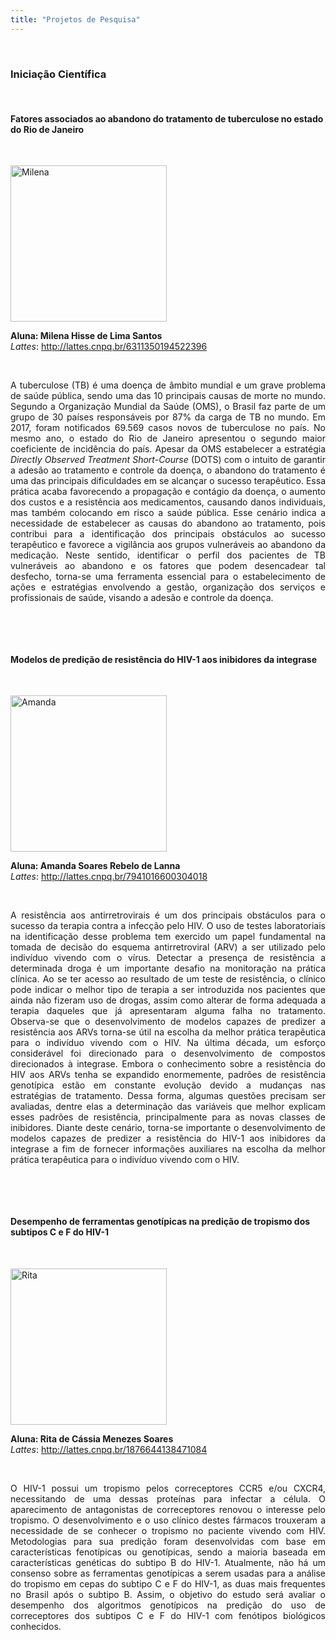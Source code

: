 ```yaml
---
title: "Projetos de Pesquisa"
---
```

<br>

### Iniciação Científica
<br>

#### Fatores associados ao abandono do tratamento de tuberculose no estado do Rio de Janeiro
<br>

<p><img src="milena.jpeg" alt="Milena" style="width:250px;height:250px;margin-right:15px;">

**Aluna: Milena Hisse de Lima Santos**
<br>
*Lattes*: <http://lattes.cnpq.br/6311350194522396>

<br>
<p align="justify">
A tuberculose (TB) é uma doença de âmbito mundial e um grave problema de saúde pública, sendo uma das 10 principais causas de morte no mundo. Segundo a Organização Mundial da Saúde (OMS), o Brasil faz parte de um grupo de 30 países responsáveis por 87% da carga de TB no mundo. Em 2017, foram notificados 69.569 casos novos de tuberculose no país. No mesmo ano, o estado do Rio de Janeiro apresentou o segundo maior coeficiente de incidência do país. Apesar da OMS estabelecer a estratégia *Directly Observed Treatment Short-Course* (DOTS) com o intuito de garantir a adesão ao tratamento e controle da doença, o abandono do tratamento é uma das principais dificuldades em se alcançar o sucesso terapêutico. Essa prática acaba favorecendo a propagação e contágio da doença, o aumento dos custos e a resistência aos medicamentos, causando danos individuais, mas também colocando em risco a saúde pública. Esse cenário indica a necessidade de estabelecer as causas do abandono ao tratamento, pois contribui para a identificação dos principais obstáculos ao sucesso terapêutico e favorece a vigilância aos grupos vulneráveis ao abandono da medicação. Neste sentido, identificar o perfil dos pacientes de TB vulneráveis ao abandono e os fatores que podem desencadear tal desfecho, torna-se uma ferramenta essencial para o estabelecimento de ações e estratégias envolvendo a gestão, organização dos serviços e profissionais de saúde, visando a adesão e controle da doença.</p> 

<br>

<br>

#### Modelos de predição de resistência do HIV-1 aos inibidores da integrase
<br>

<p><img src="amandalanna.gif" alt="Amanda" style="width:250px;height:250px;margin-right:15px;">

**Aluna: Amanda Soares Rebelo de Lanna**
<br>
*Lattes*: <http://lattes.cnpq.br/7941016600304018>

<br>
<p align="justify">
A resistência aos antirretrovirais é um dos principais obstáculos para o sucesso da terapia contra a infecção pelo HIV. O uso de testes laboratoriais na identificação desse problema tem exercido um papel fundamental na tomada de decisão do esquema antirretroviral (ARV) a ser utilizado pelo indivíduo vivendo com o vírus. Detectar a presença de resistência a determinada droga é um importante desafio na monitoração na prática clínica. Ao se ter acesso ao resultado de um teste de resistência, o clínico pode indicar o melhor tipo de terapia a ser introduzida nos pacientes que ainda não fizeram uso de drogas, assim como alterar de forma adequada a terapia daqueles que já apresentaram alguma falha no tratamento. Observa-se que o desenvolvimento de modelos capazes de predizer a resistência aos ARVs torna-se útil na escolha da melhor prática terapêutica para o indivíduo vivendo com o HIV. Na última década, um esforço considerável foi direcionado para o desenvolvimento de compostos direcionados à integrase. Embora o conhecimento sobre a resistência do HIV aos ARVs tenha se expandido enormemente, padrões de resistência genotípica estão em constante evolução devido a mudanças nas estratégias de tratamento. Dessa forma, algumas questões precisam ser avaliadas, dentre elas a determinação das variáveis que melhor explicam esses padrões de resistência, principalmente para as novas classes de inibidores. Diante deste cenário, torna-se importante o desenvolvimento de modelos capazes de predizer a resistência do HIV-1 aos inibidores da integrase a fim de fornecer informações auxiliares na escolha da melhor prática terapêutica para o indivíduo vivendo com o HIV.</p>

<br>

<br>

#### Desempenho de ferramentas genotípicas na predição de tropismo dos subtipos C e F do HIV-1
<br>

<p><img src="rita.gif" alt="Rita" style="width:250px;height:250px;margin-right:15px;">

**Aluna: Rita de Cássia Menezes Soares**
<br>
*Lattes*: <http://lattes.cnpq.br/1876644138471084>

<br>
<p align="justify">
O HIV-1 possui um tropismo pelos correceptores CCR5 e/ou CXCR4, necessitando de uma dessas proteínas para infectar a célula. O aparecimento de antagonistas de correceptores renovou o interesse pelo tropismo. O desenvolvimento e o uso clínico destes fármacos trouxeram a necessidade de se conhecer o tropismo no paciente vivendo com HIV. Metodologias para sua predição foram desenvolvidas com base em características fenotípicas ou genotípicas, sendo a maioria baseada em características genéticas do subtipo B do HIV-1. Atualmente, não há um consenso sobre as ferramentas genotípicas a serem usadas para a análise do tropismo em cepas do subtipo C e F do HIV-1, as duas mais frequentes no Brasil após o subtipo B. Assim, o objetivo do estudo será avaliar o desempenho dos algoritmos genotípicos na predição do uso de correceptores dos subtipos C e F do HIV-1 com fenótipos biológicos conhecidos.</p>